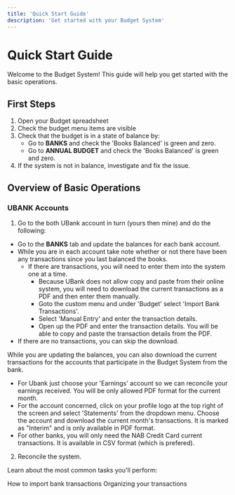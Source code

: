 ```yaml
---
title: 'Quick Start Guide'
description: 'Get started with your Budget System'
---
```


# Quick Start Guide

Welcome to the Budget System! This guide will help you get started with the basic operations.

## First Steps

1. Open your Budget spreadsheet
2. Check the budget menu items are visible
3. Check that the budget is in a state of balance by:
     - Go to **BANKS** and check the 'Books Balanced' is green and zero.
     - Go to **ANNUAL BUDGET** and check the 'Books Balanced' is green and zero.
4. If the system is not in balance, investigate and fix the issue.

## Overview of Basic Operations

### UBANK Accounts
1. Go to the both UBank account in turn (yours then mine) and do the following:
  - Go to the **BANKS** tab and update the balances for each bank account.
  - While you are in each account take note whether or not there have been any transactions since you last balanced the books.
       - If there are transactions, you will need to enter them into the system one at a time.
           - Because UBank does not allow copy and paste from their online system, you will need to download the current transactions as a PDF and then enter them manually.
           - Goto the custom menu and under 'Budget' select 'Import Bank Transactions'.
           - Select 'Manual Entry' and enter the transaction details.
           - Open up the PDF and enter the transaction details. You will be able to copy and paste the transaction details from the PDF.
  - If there are no transactions, you can skip the download.

While you are updating the balances, you can also download the current transactions for the accounts that participate in the Budget System from the bank.
  - For Ubank just choose your 'Earnings' account so we can reconcile your earnings received. You will be only allowed PDF format for the current month.
  - For the account concerned, click on your profile logo at the top right of the screen and select 'Statements' from the dropdown menu. Choose the account and download the current month's transactions. It is marked as "Interim" and is only available in PDF format.
  - For other banks, you will only need the NAB Credit Card current transactions.  It is available in CSV format (which is prefered).

2. Reconcile the system.

Learn about the most common tasks you'll perform:

<CardGroup>
  <Card title="Importing" icon="download" href="/guides/daily-tasks/importing">
    How to import bank transactions
  </Card>
  <Card title="Categorizing" icon="tags" href="/guides/daily-tasks/categorizing">
    Organizing your transactions
  </Card>
</CardGroup>